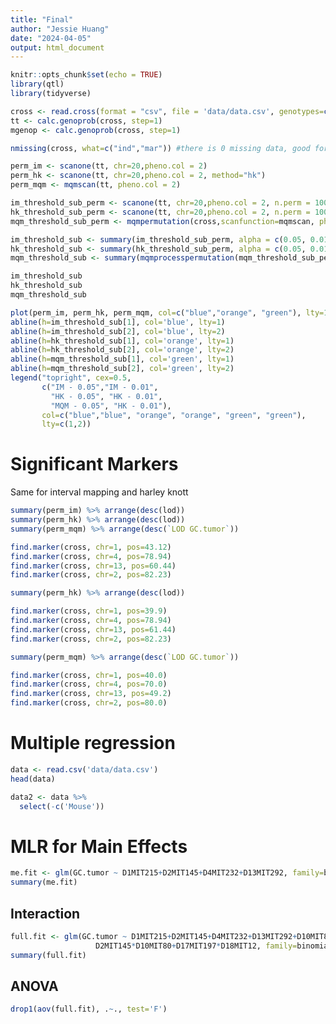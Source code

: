 ```yaml
---
title: "Final"
author: "Jessie Huang"
date: "2024-04-05"
output: html_document
---
```


```r
knitr::opts_chunk$set(echo = TRUE)
library(qtl)
library(tidyverse)
```

```r
cross <- read.cross(format = "csv", file = 'data/data.csv', genotypes=c("S","H"))
tt <- calc.genoprob(cross, step=1)
mgenop <- calc.genoprob(cross, step=1)
```

```r
nmissing(cross, what=c("ind","mar")) #there is 0 missing data, good for HK
```


```r
perm_im <- scanone(tt, chr=20,pheno.col = 2)
perm_hk <- scanone(tt, chr=20,pheno.col = 2, method="hk")
perm_mqm <- mqmscan(tt, pheno.col = 2)
```

```r
im_threshold_sub_perm <- scanone(tt, chr=20,pheno.col = 2, n.perm = 100)
hk_threshold_sub_perm <- scanone(tt, chr=20,pheno.col = 2, n.perm = 100, method="hk")
mqm_threshold_sub_perm <- mqmpermutation(cross,scanfunction=mqmscan, pheno.col=2,n.perm=100)
```

```r
im_threshold_sub <- summary(im_threshold_sub_perm, alpha = c(0.05, 0.01))
hk_threshold_sub <- summary(hk_threshold_sub_perm, alpha = c(0.05, 0.01))
mqm_threshold_sub <- summary(mqmprocesspermutation(mqm_threshold_sub_perm), alpha = c(0.05, 0.01))
```

```r
im_threshold_sub
hk_threshold_sub
mqm_threshold_sub
```

```r
plot(perm_im, perm_hk, perm_mqm, col=c("blue","orange", "green"), lty=1:3)
abline(h=im_threshold_sub[1], col='blue', lty=1)
abline(h=im_threshold_sub[2], col='blue', lty=2)
abline(h=hk_threshold_sub[1], col='orange', lty=1)
abline(h=hk_threshold_sub[2], col='orange', lty=2)
abline(h=mqm_threshold_sub[1], col='green', lty=1)
abline(h=mqm_threshold_sub[2], col='green', lty=2)
legend("topright", cex=0.5,
       c("IM - 0.05","IM - 0.01",
         "HK - 0.05", "HK - 0.01",
         "MQM - 0.05", "HK - 0.01"), 
       col=c("blue","blue", "orange", "orange", "green", "green"), 
       lty=c(1,2))
```

# Significant Markers
Same for interval mapping and harley knott

```r
summary(perm_im) %>% arrange(desc(lod))
summary(perm_hk) %>% arrange(desc(lod))
summary(perm_mqm) %>% arrange(desc(`LOD GC.tumor`))
```

```r
find.marker(cross, chr=1, pos=43.12)
find.marker(cross, chr=4, pos=78.94)
find.marker(cross, chr=13, pos=60.44)
find.marker(cross, chr=2, pos=82.23)
```

```r
summary(perm_hk) %>% arrange(desc(lod))
```

```r
find.marker(cross, chr=1, pos=39.9)
find.marker(cross, chr=4, pos=78.94)
find.marker(cross, chr=13, pos=61.44)
find.marker(cross, chr=2, pos=82.23)
```

```r
summary(perm_mqm) %>% arrange(desc(`LOD GC.tumor`))
```
```r
find.marker(cross, chr=1, pos=40.0)
find.marker(cross, chr=4, pos=70.0)
find.marker(cross, chr=13, pos=49.2)
find.marker(cross, chr=2, pos=80.0)
```
# Multiple regression

```r
data <- read.csv('data/data.csv')
head(data)

data2 <- data %>%
  select(-c('Mouse'))
```




# MLR for Main Effects
```r
me.fit <- glm(GC.tumor ~ D1MIT215+D2MIT145+D4MIT232+D13MIT292, family=binomial, data=data)
summary(me.fit)
```
## Interaction
```r
full.fit <- glm(GC.tumor ~ D1MIT215+D2MIT145+D4MIT232+D13MIT292+D10MIT80+D17MIT197+D18MIT12+
                   D2MIT145*D10MIT80+D17MIT197*D18MIT12, family=binomial, data=data)
summary(full.fit)
```

## ANOVA
```r
drop1(aov(full.fit), .~., test='F')
```
